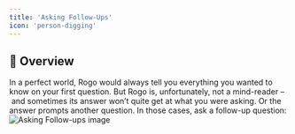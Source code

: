 ```yaml
---
title: 'Asking Follow-Ups'
icon: 'person-digging'
---
```


## 🤖 Overview
In a perfect world, Rogo would always tell you everything you wanted to know on your first question. But Rogo is, unfortunately, not a mind-reader – and sometimes its answer won’t quite get at what you were asking. Or the answer prompts another question. In those cases, ask a follow-up question:
<img
	src="/images/asking-follow-ups.png"
	alt="Asking Follow-ups image"
/>